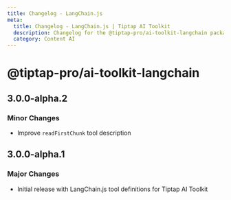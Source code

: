 ```yaml
---
title: Changelog - LangChain.js
meta:
  title: Changelog - LangChain.js | Tiptap AI Toolkit
  description: Changelog for the @tiptap-pro/ai-toolkit-langchain package
  category: Content AI
---
```


# @tiptap-pro/ai-toolkit-langchain

## 3.0.0-alpha.2

### Minor Changes

- Improve `readFirstChunk` tool description

## 3.0.0-alpha.1

### Major Changes

- Initial release with LangChain.js tool definitions for Tiptap AI Toolkit
